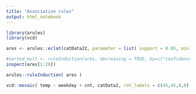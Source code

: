 ```yaml
---
title: "Association rules"
output: html_notebook
---
```


```r
library(arules)
library(vcd)
```

```r
ares <- arules::eclat(catData22, parameter = list( support = 0.05, minlen = 2, maxlen = 3 ) )

```

```r
#sorted_mult <- ruleInduction(ares, decreasing = TRUE, by=c("confidence", "count"))
inspect(ares[1:20])
```


```r
arules::ruleInduction( ares )
```

```r
vcd::mosaic( temp ~ weekday + cnt, catData2, rot_labels = c(45,45,0,0) )
```


